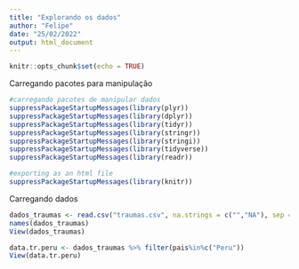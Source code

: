 ```yaml
---
title: "Explorando os dados"
author: "Felipe"
date: "25/02/2022"
output: html_document
---
```


```r
knitr::opts_chunk$set(echo = TRUE)
```

Carregando pacotes para manipulação

```r
#carregando pacotes de manipular dados
suppressPackageStartupMessages(library(plyr))
suppressPackageStartupMessages(library(dplyr))
suppressPackageStartupMessages(library(tidyr))
suppressPackageStartupMessages(library(stringr))
suppressPackageStartupMessages(library(stringi))
suppressPackageStartupMessages(library(tidyverse))
suppressPackageStartupMessages(library(readr))

#exporting as an html file
suppressPackageStartupMessages(library(knitr))
```

Carregando dados 

```r
dados_traumas <- read.csv("traumas.csv", na.strings = c("","NA"), sep = ";")
names(dados_traumas)
View(dados_traumas)
```
```r
data.tr.peru <- dados_traumas %>% filter(pais%in%c("Peru"))
View(data.tr.peru)

```




